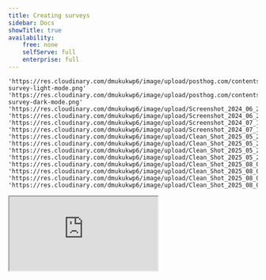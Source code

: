 ```yaml
---
title: Creating surveys
sidebar: Docs
showTitle: true
availability:
    free: none
    selfServe: full
    enterprise: full
---
```


    'https://res.cloudinary.com/dmukukwp6/image/upload/posthog.com/contents/images/docs/surveys/new-survey-light-mode.png'
    'https://res.cloudinary.com/dmukukwp6/image/upload/posthog.com/contents/images/docs/surveys/new-survey-dark-mode.png'
    'https://res.cloudinary.com/dmukukwp6/image/upload/Screenshot_2024_06_25_at_11_09_57_AM_fb3b007108.png'
    'https://res.cloudinary.com/dmukukwp6/image/upload/Screenshot_2024_06_25_at_11_09_41_AM_52fd4a8e34.png'
    'https://res.cloudinary.com/dmukukwp6/image/upload/Screenshot_2024_07_10_at_9_52_48_AM_6287f11b96.png'
    'https://res.cloudinary.com/dmukukwp6/image/upload/Screenshot_2024_07_10_at_9_52_35_AM_3fefd0b9cc.png'
    'https://res.cloudinary.com/dmukukwp6/image/upload/Clean_Shot_2025_05_27_at_11_31_42_2x_98d85d5b3f.jpg'
    'https://res.cloudinary.com/dmukukwp6/image/upload/Clean_Shot_2025_05_27_at_11_30_53_2x_03ab445fae.jpg'
    'https://res.cloudinary.com/dmukukwp6/image/upload/Clean_Shot_2025_05_27_at_13_57_07_2x_ed762875ba.jpg'
    'https://res.cloudinary.com/dmukukwp6/image/upload/Clean_Shot_2025_05_27_at_13_58_16_2x_c988952434.jpg'
    'https://res.cloudinary.com/dmukukwp6/image/upload/Clean_Shot_2025_08_04_at_11_38_32_2x_87293a9164.jpg'
    'https://res.cloudinary.com/dmukukwp6/image/upload/Clean_Shot_2025_08_04_at_11_38_19_2x_13141dad74.jpg'
    'https://res.cloudinary.com/dmukukwp6/image/upload/Clean_Shot_2025_08_04_at_11_38_56_2x_91fd773df9.jpg'
    'https://res.cloudinary.com/dmukukwp6/image/upload/Clean_Shot_2025_08_04_at_11_39_26_2x_11ecb9914d.jpg'

<iframe src="https://www.youtube-nocookie.com/embed/2jQco8hEvTI?start=900" className="rounded shadow-xl" />

To create a new survey, go to the [surveys tab](https://us.posthog.com/surveys) in the PostHog app, and click on the "New survey" button in the top right. This presents you with a collection of [survey templates](/templates?filter=type&value=survey) or you can click "Create blank survey" in the top right to create your own.

<ProductScreenshot
    imageLight="https://res.cloudinary.com/dmukukwp6/image/upload/v1714691601/posthog.com/contents/images/docs/surveys/survey-template-light.png"
    imageDark="https://res.cloudinary.com/dmukukwp6/image/upload/v1714691601/posthog.com/contents/images/docs/surveys/survey-template-dark.png"
    alt="Survey templates"
    classes="rounded"
/>

After choosing one, you are brought to a form where you can complete the details of your new survey:

<ProductScreenshot imageLight={newSurveyLight} imageDark={newSurveyDark} alt="Create a survey" classes="rounded" />

## PostHog AI and surveys

[PostHog AI](/docs/posthog-ai), PostHog's AI-powered assistant, can help you create surveys quickly using natural language. Max understands different question types and can:

-   Generate complete surveys based on your research goals
-   Suggest appropriate question types (freeform text, rating scales, multiple choice, etc.)
-   Help you set up display conditions and targeting
-   Recommend survey templates for common use cases

You can ask PostHog AI things like:

-   "Create an NPS survey for my mobile app users"
-   "Build a product satisfaction survey with rating questions"
-   "Help me create a survey to understand why users churn"
-   "Generate a post-purchase feedback survey"

To get started, click "Max" in the top right corner of the PostHog app and describe what kind of survey you want to create.

> **Note:** Max is currently in beta, so you may encounter occasional issues. We appreciate any feedback you can share to help us improve!

## Creating a new survey

Here's a breakdown of each field in the form:

### Presentation

There are three options for displaying a survey:

1. **Popover:** Use PostHog's prebuilt user interfaces to show surveys as a popover in the bottom corner of the screen.

2. **API:** Implement your own survey UI and use PostHog to handle display logic, capturing results, and analytics.

3. **Feedback button:** Set up a survey based on your own custom button or our prebuilt feedback tab.

4. **Hosted surveys**: Create a survey accessible via an external link, hosted by PostHog. Responses are anonymous, unless you use the `distinct_id` query parameter, which enables you to link responses to respondents.

<ProductScreenshot
    imageLight={presentationTypesLight}
    imageDark={presentationTypesDark}
    alt="Survey presentation types"
    classes="rounded"
/>

Popover, API, and feedback button surveys are considered _in-app_ surveys, meaning they are displayed directly in your application using our SDKs. Hosted surveys are displayed via an external URLs, hosted by PostHog.

#### Identifying respondents on hosted surveys

**In-app surveys** automatically link responses to users when you [identify users](/docs/product-analytics/identify) in your app.

**Hosted surveys** require manual user linking since they're accessed via external URLs. To connect survey responses to specific users, add the `distinct_id` query parameter to your survey URL:

```
https://us.posthog.com/external_surveys/your-survey-id?distinct_id=user123
```

**Important:** Use the exact same `distinct_id` value that you pass to `posthog.identify()` in your application. This ensures survey responses appear in the correct user's profile.

Without the parameter, responses are collected anonymously and cannot be linked to users.
With the parameter, responses are attributed to the specified user, enabling you to see survey data alongside other user events and properties.

### Steps

Steps is where you set up your question(s), label, choice(s), description, button text, and confirmation message. You must [subscribe](https://us.posthog.com/organization/billing) to surveys to add multiple questions.

You can also add [conditional logic](/docs/surveys/conditional-questions) to display certain questions.

> **Tip:** The description supports HTML, so you can do things like add images with an `<img>` tag.

PostHog supports multiple question types which are all available for both popover and API display modes.

| Type                       | Preview                                                                                                                                                         |
| -------------------------- | --------------------------------------------------------------------------------------------------------------------------------------------------------------- |
| **Freeform text**          | ![Open text survey](https://res.cloudinary.com/dmukukwp6/image/upload/v1710055416/posthog.com/contents/images/docs/surveys/freetext-survey.png)                 |
| **Link/Notification**      | ![Link survey](https://res.cloudinary.com/dmukukwp6/image/upload/v1710055416/posthog.com/contents/images/docs/surveys/link-survey.png)                          |
| **Rating emoji**           | ![Emoji rating survey](https://res.cloudinary.com/dmukukwp6/image/upload/v1710055416/posthog.com/contents/images/docs/surveys/rating-emoji-survey.png)          |
| **Rating - number**        | ![Number rating survey](https://res.cloudinary.com/dmukukwp6/image/upload/v1710055416/posthog.com/contents/images/docs/surveys/rating-number-survey.png)        |
| **Single choice select**   | ![Single choice select survey](https://res.cloudinary.com/dmukukwp6/image/upload/v1710055416/posthog.com/contents/images/docs/surveys/single-select-survey.png) |
| **Multiple choice select** | ![Multiple choice survey](https://res.cloudinary.com/dmukukwp6/image/upload/v1710055416/posthog.com/contents/images/docs/surveys/multiple-choice-survey.png)    |

### Customization

Customization enables you to change the look, feel, and timing of your popover survey:

-   The color of the background, border, and buttons.
-   The position of the popover at the bottom of the screen.
-   The placeholder text.
-   The visibility of the PostHog branding.
-   Whether to shuffle the order of the choices and questions.
-   The delay (in seconds) before the survey appears on the page.
-   Whether the confirmation message auto disappears after 5 seconds.

<ProductScreenshot
    imageLight={delaySurveyLight}
    imageDark={delaySurveyDark}
    alt="Delay survey customization"
    classes="rounded"
/>

For hosted surveys, you can only customize colors and placeholders.

### Display conditions

> Display conditions are **not available for hosted surveys**. Any user who visits the link is shown the survey, as long as it is launched and still collecting responses.

This specifies the conditions a user must meet to be shown an in-app survey. A user must meet **ALL** the conditions to be eligible.

You can display your survey to specific users based on:

-   **Linked feature flag:** Whether a user has a specific [feature flag](/docs/feature-flags) enabled. For example, if you're rolling out a new landing page using a feature flag `new-landing-page`, you can gather feedback only from users who have that flag enabled. This is also a way to show surveys to cohorts (but it must be a [non-behavioral one](/docs/feature-flags/common-questions#why-cant-i-use-a-cohort-with-behavioral-filters-in-my-feature-flag)).

-   **URL targeting:** Show when URL either contains a string, exactly matches a string, matches a regex. The URL targeting is evaluated against `window.location.href`.

-   **Device types targeting:** Show when the device type either contains a string, exactly matches a string or matches a regex. The device type targeting is evaluated by parsing the [userAgent](https://developer.mozilla.org/en-US/docs/Web/API/Navigator/userAgent) on the client-side, possible values are: Desktop, Mobile, Tablet, Console, and Wearable. You can also target device types using _Person and group properties_ (Latest or Initial Device type), but these properties aren't immediately available on the first page load for unidentified persons. Only available from posthog-js version 1.214.0 forward.

-   **Selector matches:** Whether a specific element exists or appears on the page with the specified class name or ID. For example, you can display a survey with `#my-button` or `.my-button` selector. This is useful for showing a survey after a user action.

-   **Wait period**: Hide surveys from users who have seen any survey in the last X days. A user who completes a survey are never shown the same survey again, even if no wait period is set ([but there are exceptions to this rule](#repeating-surveys)).

-   **Person and group properties:** If you are capturing identified events, you can display a survey to users who have specific [person](/docs/product-analytics/person-properties) or [group properties](/docs/product-analytics/group-analytics#how-to-set-group-properties). For example, you can target a survey to users who have a property `is_paying=true`. This also includes a percentage rollout option. The person and group properties are evaluated with internal feature flags.

-   **User sends events:** Display a survey to users who have sent a specific event during their session.

<ProductScreenshot
    imageLight={displayConditionsLight}
    imageDark={displayConditionsDark}
    alt="Display conditions"
    classes="rounded"
/>

### Completion conditions

This enables you to stop your survey once you receive a specific number of responses. Note that because it takes time for PostHog to process responses, this is a rough guideline. Your survey might receive slightly more responses than you set. The completion conditions properties are evaluated with internal feature flags.

## Repeating surveys

By default, surveys are shown once to each user until they either dismiss it or complete it. After that, they won't see the survey again. However, there are a few exceptions.

### Event-triggered surveys

For surveys triggered by a specific event, you can configure the survey to repeat if the event is sent again. If you select the option `Every time the event is sent`, the survey is shown again for each event.

If you want to trigger a survey on a specific event, but only show it once per user, select the `Just once` option.

<ProductScreenshot
    imageLight={surveyTriggeredByEventLight}
    imageDark={surveyTriggeredByEventDark}
    alt="Survey triggered by events under display conditions"
    classes="rounded"
/>

### Complete conditions

Under complete conditions, there's two options that can be configured so the survey is shown again:

-   `Repeat on a schedule`
-   `Every time the display conditions are met`

#### Repeat on a schedule

You can also configure in-app surveys to repeat at specific intervals, which is useful for gathering feedback from users on a regular basis.

<ProductScreenshot
    imageLight={repeatingSurveyLight}
    imageDark={repeatingSurveyDark}
    alt="Repeating surveys"
    classes="rounded"
/>

For example, you can configure settings like:

-   **Repeat this survey `3` times, once every `30` days**: The survey will be shown to a user up to 3 times total, with a 30-day gap between each showing.

| Date          | Event                                  | Explanation                                                               |
| ------------- | -------------------------------------- | ------------------------------------------------------------------------- |
| Jan 1         | Survey shown and completed             | First showing of the survey. User completes it, starting the 30-day timer |
| Jan 2-30      | No survey shown                        | Within 30-day waiting period after first completion                       |
| Jan 31        | Survey becomes eligible                | 30 days have passed since first completion                                |
| Feb 15        | Survey shown and completed             | User visits site and completes survey for the second time                 |
| Feb 16-Mar 16 | No survey shown                        | Within 30-day waiting period after second completion                      |
| Mar 17        | Survey becomes eligible                | 30 days have passed since second completion                               |
| Apr 1         | Survey shown and completed             | User completes survey for the third and final time                        |
| After Apr 1   | Survey never shown again for this user | Maximum number of repetitions (3) reached                                 |

A survey is considered "shown" when a user either completes or dismisses it. The repeat interval timer starts from that moment. For example, if you set a survey to repeat every 90 days and a user completes it on January 1st, they won't see it again until April 1st, regardless of how many times they visit your site in between.

> **Note:** Users must still match any display conditions you've set each time the survey becomes eligible to show again.

#### Every time the display conditions are met

For this option, the survey is shown again every time the display conditions are met.

The main use case for this is for `Feedback button` surveys. This enables the survey to show up every time the user clicks the feedback button.

This can also be combined with the `Wait time` option. If you select this option and set a `Wait time` of 30 days, the survey is only shown again if they haven't seen any surveys in the last 30 days. This is useful for getting regular feature feedback or asking about an error.

## Launching your survey

Once you've set up your survey, click "Save as draft" to save your survey. This enables you to review any changes before launching. Then, when you're ready to launch, click the "Launch" button.

If you've created a [popover survey](#presentation), your survey will begin showing immediately to users matching your display conditions.

If you've created an [API survey](#presentation), you'll need to add your [custom survey code](/docs/surveys/implementing-custom-surveys) before launching.

When you launch a [hosted survey](#presentation), you'll get a link you can share with your users. You can also copy it by clicking **Copy URL**.

<ProductScreenshot
    imageLight={copySurveyLinkLight}
    imageDark={copySurveyLinkDark}
    alt="Copy survey link"
    classes="rounded"
/>

## How PostHog handles partial survey responses

You can enable partial responses in the "Completion conditions" section of the survey. This option is enabled by default for all new surveys. Please note that partial responses require `posthog-js` version `1.240.0` or higher and are currently only supported in `posthog-js` library.

**If partial responses are disabled, PostHog sends a single `survey sent` event**. This event is triggered once the user answers the last question of the survey. It contains all the user's responses. The `$survey_completed` property in this event will be `true`.

**When partial responses are enabled (default behavior for new surveys):**
If partial responses are enabled, PostHog tracks user progress as follows:

1.  **Initial Response:** The first `survey sent` event is triggered as soon as the user answers at least one question. This initial event includes the answer(s) provided up to that point. The `$survey_completed` property in this event will be `false`.
2.  **Subsequent Responses:** For each _additional_ question the user answers, another `survey sent` event is captured. Each of these events will contain _all_ responses submitted by the user for that survey instance up to that point, and `$survey_completed` will remain `false`.
3.  **Full Completion:** When the user fully completes and submits the survey, a final `survey sent` event is sent. This event will again include all their answers, and the `$survey_completed` property will now be `true`.

**The `$survey_submission_id`:**
All `survey sent` events triggered during a single user's attempt to complete a survey (whether partial or complete) share the same unique `$survey_submission_id`.

**Billing for partial responses:**
We charge based on unique survey submissions, not individual `survey sent` events. Therefore, you are charged only once per unique `$survey_submission_id`. For example, if your survey has 5 questions and a user answers 3 of them (triggering multiple `survey sent` events with `$survey_completed: false`), you will still be charged for only one survey response, as all those events will share the same `$survey_submission_id`.
